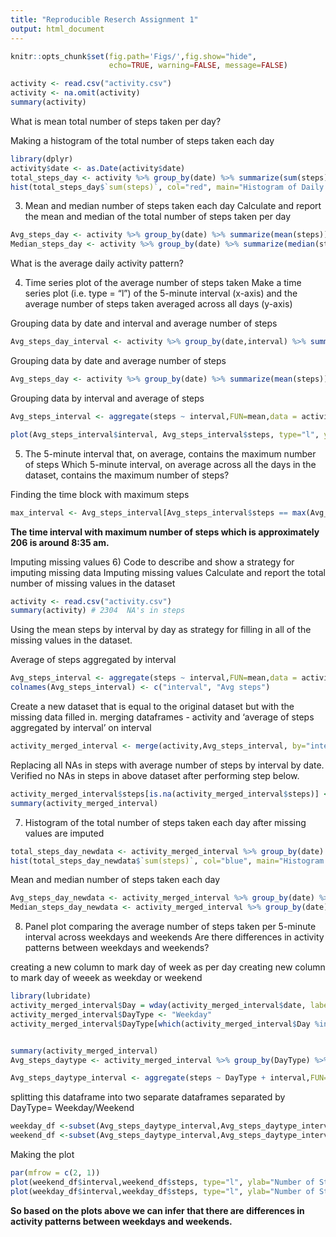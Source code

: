 ---
title: "Reproducible Reserch Assignment 1"
output: html_document
---


```{r global_options, include=TRUE}
knitr::opts_chunk$set(fig.path='Figs/',fig.show="hide",
                      echo=TRUE, warning=FALSE, message=FALSE)
```

```{r}
activity <- read.csv("activity.csv")
activity <- na.omit(activity)
summary(activity)
```
What is mean total number of steps taken per day?

Making a histogram of the total number of steps taken each day
```{r}
library(dplyr)
activity$date <- as.Date(activity$date)
total_steps_day <- activity %>% group_by(date) %>% summarize(sum(steps))
hist(total_steps_day$`sum(steps)`, col="red", main="Histogram of Daily Steps", xlab="Steps per day")
```

3) Mean and median number of steps taken each day
Calculate and report the mean and median of the total number of steps taken per day
```{r}
Avg_steps_day <- activity %>% group_by(date) %>% summarize(mean(steps))
Median_steps_day <- activity %>% group_by(date) %>% summarize(median(steps))
```
What is the average daily activity pattern?

4) Time series plot of the average number of steps taken
Make a time series plot (i.e. type = "l") of the 5-minute interval (x-axis) and the average number of steps taken averaged across all days (y-axis)

Grouping data by date and interval and average number of steps
```{r}
Avg_steps_day_interval <- activity %>% group_by(date,interval) %>% summarize(mean(steps))
```

Grouping data by date and average number of steps
```{r}
Avg_steps_day <- activity %>% group_by(date) %>% summarize(mean(steps))
```

Grouping data by interval and average of steps
```{r}
Avg_steps_interval <- aggregate(steps ~ interval,FUN=mean,data = activity)

plot(Avg_steps_interval$interval, Avg_steps_interval$steps, type="l", ylab=" Average of Steps", xlab="Interval")
```


5) The 5-minute interval that, on average, contains the maximum number of steps Which 5-minute interval, on average across all the days in the dataset, contains the maximum number of steps?

Finding the time block with maximum steps
```{r}
max_interval <- Avg_steps_interval[Avg_steps_interval$steps == max(Avg_steps_interval$steps),]
```
 
**The time interval with maximum number of steps which is approximately 206 is around 8:35 am.**

Imputing missing values
6) Code to describe and show a strategy for imputing missing data
Imputing missing values
Calculate and report the total number of missing values in the dataset 
```{r}
activity <- read.csv("activity.csv")
summary(activity) # 2304  NA's in steps
```

Using the mean steps by interval by day as strategy for filling in all of the missing values in the dataset.  

Average of steps aggregated by interval
```{r}
Avg_steps_interval <- aggregate(steps ~ interval,FUN=mean,data = activity)
colnames(Avg_steps_interval) <- c("interval", "Avg steps")
```


Create a new dataset that is equal to the original dataset but with the missing data filled in.
merging dataframes - activity and 'average of steps aggregated by interval' on interval
```{r}
activity_merged_interval <- merge(activity,Avg_steps_interval, by="interval", all.x=TRUE)
```

Replacing all NAs in steps with average number of steps by interval by date.
Verified no NAs in steps in above dataset after performing step below.
```{r}
activity_merged_interval$steps[is.na(activity_merged_interval$steps)] <- activity_merged_interval$`Avg steps`[is.na(activity_merged_interval$steps)]
summary(activity_merged_interval) 
```



7) Histogram of the total number of steps taken each day after missing values are imputed

```{r}
total_steps_day_newdata <- activity_merged_interval %>% group_by(date) %>% summarize(sum(steps))
hist(total_steps_day_newdata$`sum(steps)`, col="blue", main="Histogram of Daily Steps with NAs", xlab="Steps per day")
```


Mean and median number of steps taken each day
```{r}
Avg_steps_day_newdata <- activity_merged_interval %>% group_by(date) %>% summarize(mean(steps))
Median_steps_day_newdata <- activity_merged_interval %>% group_by(date) %>% summarize(median(steps))
```


8) Panel plot comparing the average number of steps taken per 5-minute interval across weekdays and weekends
Are there differences in activity patterns between weekdays and weekends?

creating a new column to mark day of week as per day
creating new column to mark day of weeek as weekday or weekend
```{r}
library(lubridate)
activity_merged_interval$Day = wday(activity_merged_interval$date, label = TRUE)
activity_merged_interval$DayType <- "Weekday"
activity_merged_interval$DayType[which(activity_merged_interval$Day %in% c("Sat","Sun"))] <- "Weekend"


summary(activity_merged_interval)
Avg_steps_daytype <- activity_merged_interval %>% group_by(DayType) %>% summarize(mean(steps))

Avg_steps_daytype_interval <- aggregate(steps ~ DayType + interval,FUN=mean,data = activity_merged_interval)
```


splitting this dataframe into two separate dataframes separated by DayType= Weekday/Weekend
```{r}
weekday_df <-subset(Avg_steps_daytype_interval,Avg_steps_daytype_interval$DayType=="Weekday")
weekend_df <-subset(Avg_steps_daytype_interval,Avg_steps_daytype_interval$DayType=="Weekend")
```


Making the plot
```{r}
par(mfrow = c(2, 1)) 
plot(weekend_df$interval,weekend_df$steps, type="l", ylab="Number of Steps", xlab="Interval", col="blue", main="Weekend")
plot(weekday_df$interval,weekday_df$steps, type="l", ylab="Number of Steps", xlab="Interval", col="blue",main="Weekday")
```

**So based on the plots above we can infer that there are differences in activity patterns between weekdays and weekends.**
